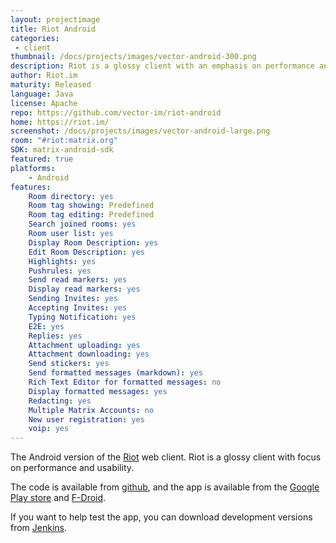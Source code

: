 ```yaml
---
layout: projectimage
title: Riot Android
categories: 
 - client
thumbnail: /docs/projects/images/vector-android-300.png
description: Riot is a glossy client with an emphasis on performance and usability
author: Riot.im
maturity: Released
language: Java
license: Apache
repo: https://github.com/vector-im/riot-android
home: https://riot.im/
screenshot: /docs/projects/images/vector-android-large.png
room: "#riot:matrix.org"
SDK: matrix-android-sdk
featured: true
platforms:
    - Android
features:
    Room directory: yes
    Room tag showing: Predefined
    Room tag editing: Predefined
    Search joined rooms: yes
    Room user list: yes
    Display Room Description: yes
    Edit Room Description: yes
    Highlights: yes
    Pushrules: yes
    Send read markers: yes
    Display read markers: yes
    Sending Invites: yes
    Accepting Invites: yes
    Typing Notification: yes
    E2E: yes
    Replies: yes
    Attachment uploading: yes
    Attachment downloading: yes
    Send stickers: yes
    Send formatted messages (markdown): yes
    Rich Text Editor for formatted messages: no
    Display formatted messages: yes
    Redacting: yes
    Multiple Matrix Accounts: no
    New user registration: yes
    voip: yes
---
```


The Android version of the [Riot](https://matrix.org/docs/projects/client/riot.html) web client. Riot is a glossy client with focus on performance and usability.

The code is available from [github](https://github.com/vector-im/vector-android), and the app is available from the [Google Play store](https://play.google.com/store/apps/details?id=im.vector.app) and [F-Droid](https://f-droid.org/packages/im.vector.alpha/).

If you want to help test the app, you can download development versions from [Jenkins](https://matrix.org/jenkins/job/VectorAndroidDevelop/).


